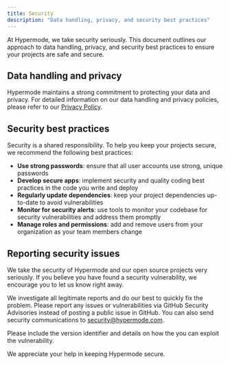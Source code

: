 ```yaml
---
title: Security
description: "Data handling, privacy, and security best practices"
---
```


At Hypermode, we take security seriously. This document outlines our approach to
data handling, privacy, and security best practices to ensure your projects are
safe and secure.

## Data handling and privacy

Hypermode maintains a strong commitment to protecting your data and privacy. For
detailed information on our data handling and privacy policies, please refer to
our [Privacy Policy](https://hypermode.com/privacy).

## Security best practices

Security is a shared responsibility. To help you keep your projects secure, we
recommend the following best practices:

- **Use strong passwords**: ensure that all user accounts use strong, unique
  passwords
- **Develop secure apps**: implement security and quality coding best practices
  in the code you write and deploy
- **Regularly update dependencies**: keep your project dependencies up-to-date
  to avoid vulnerabilities
- **Monitor for security alerts**: use tools to monitor your codebase for
  security vulnerabilities and address them promptly
- **Manage roles and permissions**: add and remove users from your organization
  as your team members change

## Reporting security issues

We take the security of Hypermode and our open source projects very seriously.
If you believe you have found a security vulnerability, we encourage you to let
us know right away.

We investigate all legitimate reports and do our best to quickly fix the
problem. Please report any issues or vulnerabilities via GitHub Security
Advisories instead of posting a public issue in GitHub. You can also send
security communications to security@hypermode.com.

Please include the version identifier and details on how the you can exploit the
vulnerability.

We appreciate your help in keeping Hypermode secure.
